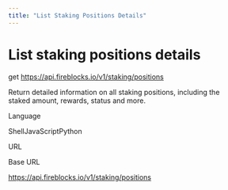 ```yaml
---
title: "List Staking Positions Details"
---
```

  
  # List staking positions details

get https://api.fireblocks.io/v1/staking/positions

Return detailed information on all staking positions, including the  
staked amount, rewards, status and more.

Language

ShellJavaScriptPython

URL

Base URL

https://api.fireblocks.io/v1/staking/positions